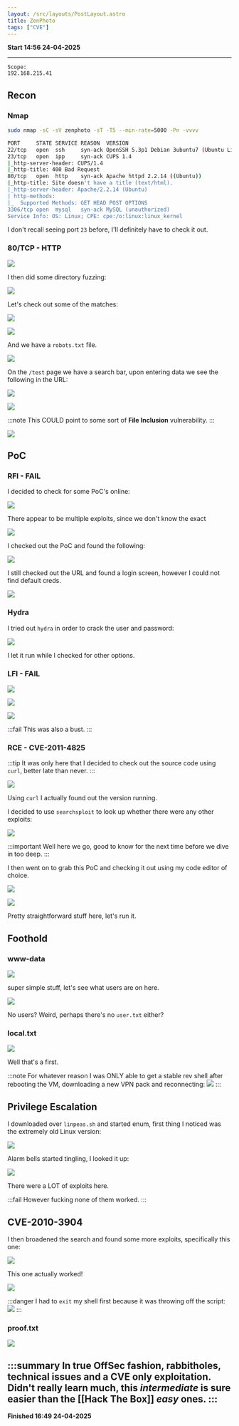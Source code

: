```yaml
---
layout: /src/layouts/PostLayout.astro
title: ZenPhoto
tags: ["CVE"]
---
```

**Start 14:56 24-04-2025**

---
```
Scope:
192.168.215.41
```
## Recon

### Nmap

```bash
sudo nmap -sC -sV zenphoto -sT -T5 --min-rate=5000 -Pn -vvvv 

PORT     STATE SERVICE REASON  VERSION
22/tcp   open  ssh     syn-ack OpenSSH 5.3p1 Debian 3ubuntu7 (Ubuntu Linux; protocol 2.0)
23/tcp   open  ipp     syn-ack CUPS 1.4
|_http-server-header: CUPS/1.4
|_http-title: 400 Bad Request
80/tcp   open  http    syn-ack Apache httpd 2.2.14 ((Ubuntu))
|_http-title: Site doesn't have a title (text/html).
|_http-server-header: Apache/2.2.14 (Ubuntu)
| http-methods: 
|_  Supported Methods: GET HEAD POST OPTIONS
3306/tcp open  mysql   syn-ack MySQL (unauthorized)
Service Info: OS: Linux; CPE: cpe:/o:linux:linux_kernel
```

I don't recall seeing port `23` before, I'll definitely have to check it out.


### 80/TCP - HTTP

![](../../../assets/b3bc11c6712ddc9b63fe06b0d5ecd516.png)

I then did some directory fuzzing:

![](../../../assets/9bbb6e280182ab77dff9da5d9b58117f.png)

Let's check out some of the matches:

![](../../../assets/72dca51864fe3d76754be795b6facb1f.png)

![](../../../assets/266988d51444e850238f6160b1b73d35.png)

And we have a `robots.txt` file.

![](../../../assets/40e664a98e6c077898259849bd855164.png)

On the `/test` page we have a search bar, upon entering data we see the following in the URL:

![](../../../assets/c5db799da6528f6f7c1af10ee5d9c0af.png)

![](../../../assets/81d38156281ac2c44e09de9ef658fda5.png)

:::note
This COULD point to some sort of **File Inclusion** vulnerability.
:::

![](../../../assets/929d22749fcd2a40926d1af5b273ebae.png)

## PoC 
### RFI - FAIL

I decided to check for some PoC's online:

![](../../../assets/6c3a6413e2828c8c4e0b839abda5dade.png)

There appear to be multiple exploits, since we don't know the exact 

![](../../../assets/61514e9b6c9b8ff04bf9148773f041d4.png)

I checked out the PoC and found the following:

![](../../../assets/b1f7c11d875b64a14dfa515b09c4528d.png)

I still checked out the URL and found a login screen, however I could not find default creds. 

![](../../../assets/05175ee588af3a250c810906ed5ee8c0.png)

### Hydra

I tried out `hydra` in order to crack the user and password:

![](../../../assets/346d7811ab91d63099c1e3567bca11e0.png)

I let it run while I checked for other options.


### LFI - FAIL

![](../../../assets/1037bec3c13850c9bc7831d8fe02fec4.png)

![](../../../assets/54048ed256ad29c850a22502fb135afd.png)

![](../../../assets/c5321249ebafaf20b426de143c7f761c.png)

:::fail
This was also a bust.
:::

### RCE - CVE-2011-4825

:::tip
It was only here that I decided to check out the source code using `curl`, better late than never.
:::

![](../../../assets/ae67b1208de7a251dc99cc27404299dc.png)

Using `curl` I actually found out the version running.

I decided to use `searchsploit` to look up whether there were any other exploits:

![](../../../assets/983bbfbbe3c39e5891e3a39a04b44758.png)

:::important
Well here we go, good to know for the next time before we dive in too deep.
:::

I then went on to grab this PoC and checking it out using my code editor of choice.

![](../../../assets/838ba140655deeb7fcc1f3ee45591e67.png)

![](../../../assets/4382abfef424ee5eae40ba8ab302fda1.png)

Pretty straightforward stuff here, let's run it.

## Foothold
### www-data

![](../../../assets/bae8013e08873ea78ef8b4098f20d8ee.png)

super simple stuff, let's see what users are on here.

![](../../../assets/b8d3556731a8fb6ada6aa511a4b329d3.png)

No users? Weird, perhaps there's no `user.txt` either?

### local.txt

![](../../../assets/0b836d833ae4b6a7db42ed06d90981bb.png)

Well that's a first.

:::note
For whatever reason I was ONLY able to get a stable rev shell after rebooting the VM, downloading a new VPN pack and reconnecting:
![](../../../assets/acbf34ddbea997c7a8fd487a1dcc5bde.png)
:::

## Privilege Escalation

I downloaded over `linpeas.sh` and started enum, first thing I noticed was the extremely old Linux version:

![](../../../assets/0c1ab6eeb0f6d7c8644ff80a3c860783.png)

Alarm bells started tingling, I looked it up:

![](../../../assets/1e4df33ec0788f3d0a8fa60ccc5de6a6.png)

There were a LOT of exploits here.

:::fail
However fucking none of them worked.
:::

## CVE-2010-3904

I then broadened the search and found some more exploits, specifically this one:

![](../../../assets/8b5543a9859a5aaf828de42649140856.png)

This one actually worked!

![](../../../assets/127a21ed7623c944909dd669a489b564.png)

:::danger
I had to `exit` my shell first because it was throwing off the script:
![](../../../assets/d1582cbbc2d5fa133168cc075eb54a66.png)
:::

### proof.txt

![](../../../assets/8a1c74f3482fcebe2d8843094567243f.png)

:::summary
In true OffSec fashion, rabbitholes, technical issues and a CVE only exploitation.
Didn't really learn much, this *intermediate* is sure easier than the [[Hack The Box]] *easy* ones.
:::
---

**Finished 16:49 24-04-2025**

[^Links]: [[OSCP Prep]]
